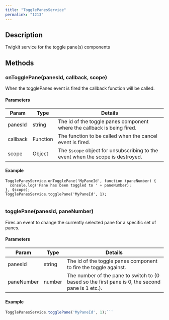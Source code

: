```yaml
---
title: "TogglePanesService"
permalink: "1213"
---
```


## Description

Twigkit service for the toggle pane(s) components

## Methods

### onTogglePane(panesId, callback, scope)

When the togglePanes event is fired the callback function will be called.

#### Parameters

| Param | Type | Details |
| --- | --- | --- |
| panesId | string | The id of the toggle panes component where the callback is being fired. |
| callback | Function | The function to be called when the cancel event is fired. |
| scope | Object | The `$scope` object for unsubscribing to the event when the scope is destroyed. |

#### Example

```
TogglePanesService.onTogglePane('MyPaneId', function (paneNumber) {
  console.log('Pane has been toggled to ' + paneNumber);
}, $scope);
TogglePanesService.togglePane('MyPaneId', 1);


```
### togglePane(panesId, paneNumber)

Fires an event to change the currently selected pane for a specific set of panes.

#### Parameters

| Param | Type | Details |
| --- | --- | --- |
| panesId | string | The id of the toggle panes component to fire the toggle against. |
| paneNumber | number | The number of the pane to switch to (0 based so the first pane is 0, the second pane is 1 etc.). |

#### Example

```js
TogglePanesService.togglePane('MyPaneId', 1);```
